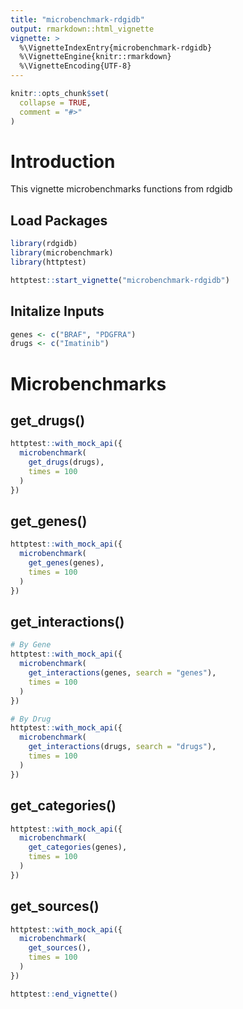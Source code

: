 ```yaml
---
title: "microbenchmark-rdgidb"
output: rmarkdown::html_vignette
vignette: >
  %\VignetteIndexEntry{microbenchmark-rdgidb}
  %\VignetteEngine{knitr::rmarkdown}
  %\VignetteEncoding{UTF-8}
---
```


```r
knitr::opts_chunk$set(
  collapse = TRUE,
  comment = "#>"
)
```

# Introduction

This vignette microbenchmarks functions from rdgidb

## Load Packages

```r
library(rdgidb)
library(microbenchmark)
library(httptest)
```

```r
httptest::start_vignette("microbenchmark-rdgidb")
```

## Initalize Inputs

```r
genes <- c("BRAF", "PDGFRA")
drugs <- c("Imatinib")
```

# Microbenchmarks

## get_drugs()

```r
httptest::with_mock_api({
  microbenchmark(
    get_drugs(drugs),
    times = 100
  )
})
```

## get_genes()

```r
httptest::with_mock_api({
  microbenchmark(
    get_genes(genes),
    times = 100
  )
})
```

## get_interactions()

```r
# By Gene
httptest::with_mock_api({
  microbenchmark(
    get_interactions(genes, search = "genes"),
    times = 100
  )
})

# By Drug
httptest::with_mock_api({
  microbenchmark(
    get_interactions(drugs, search = "drugs"),
    times = 100
  )
})
```

## get_categories()

```r
httptest::with_mock_api({
  microbenchmark(
    get_categories(genes),
    times = 100
  )
})
```

## get_sources()

```r
httptest::with_mock_api({
  microbenchmark(
    get_sources(),
    times = 100
  )
})
```

```r
httptest::end_vignette()
```
